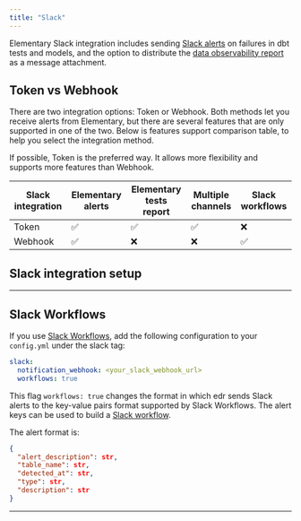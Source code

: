 ```yaml
---
title: "Slack"
---
```


Elementary Slack integration includes sending [Slack alerts](/understand-elementary/elementary-alerts) on failures in dbt tests and models, and the option to distribute the [data observability report](/understand-elementary/elementary-report-ui) as a message attachment.

## Token vs Webhook

There are two integration options: Token or Webhook.
Both methods let you receive alerts from Elementary, but there are several features that are only supported in one of the two.
Below is features support comparison table, to help you select the integration method.

<Info>
  If possible, Token is the preferred way. It allows more flexibility and
  supports more features than Webhook.
</Info>

| Slack integration | Elementary alerts | Elementary tests report | Multiple channels | Slack workflows |
| ----------------- | ----------------- | ----------------------- | ----------------- | --------------- |
| Token             | ✅                | ✅                      | ✅                | ❌              |
| Webhook           | ✅                | ❌                      | ❌                | ✅              |

## Slack integration setup

<Snippet file="setup-slack-integration.mdx" />

---

## Slack Workflows

If you use [Slack Workflows](https://slack.com/features/workflow-automation), add the following configuration to your `config.yml` under the slack tag:

```yml config.yml
slack:
  notification_webhook: <your_slack_webhook_url>
  workflows: true
```

This flag `workflows: true` changes the format in which edr sends Slack alerts to the key-value pairs format supported by Slack Workflows.
The alert keys can be used to build a [Slack workflow](https://slack.com/help/articles/360053571454-Set-up-a-workflow-in-Slack).

The alert format is:

```json
{
  "alert_description": str,
  "table_name": str,
  "detected_at": str,
  "type": str,
  "description": str
}
```

---
